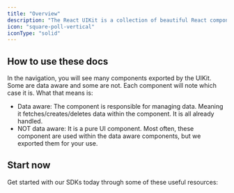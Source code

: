 ```yaml
---
title: "Overview"
description: "The React UIKit is a collection of beautiful React components backed by the JavaScript SDK that can help engineers build an immersive chat experience."
icon: "square-poll-vertical"
iconType: "solid"
---
```


## How to use these docs

In the navigation, you will see many components exported by the UIKit. Some are data aware and some are not.
Each component will note which case it is. What that means is:

- Data aware: The component is responsible for managing data. Meaning it fetches/creates/deletes data within
  the component. It is all already handled.
- NOT data aware: It is a pure UI component. Most often, these component are used within the data aware components,
  but we exported them for your use.

## Start now

Get started with our SDKs today through some of these useful resources:

<CardGroup cols={2}>
  <Card
    title="Installation"
    icon="download"
    iconType="solid"
    href="installation"
  ></Card>
  <Card
    title="Customization"
    icon="wand-magic-sparkles"
    iconType="solid"
    href="customization"
  ></Card>
  <Card
    title="Sample Apps"
    icon="js"
    iconType="solid"
    href="https://github.com/BotStacks/javascript-examples"
  ></Card>
  <Card
    title="Design Resource"
    icon="Figma"
    iconType="solid"
    href="https://www.figma.com/file/to0svpIcxIysJnTY8VPltC/BotStacks-UI-Kit-for-Mobile?type=design&t=qUe6yClgR70e7nX7-6"
  ></Card>
  <Card
    title="Support"
    icon="handshake-angle"
    iconType="solid"
    href="support"
  ></Card>
</CardGroup>
